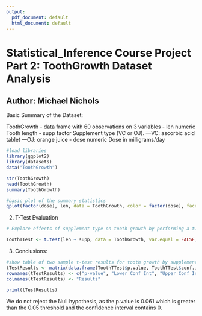 ---
output:
  pdf_document: default
  html_document: default
---
# Statistical_Inference Course Project Part 2: ToothGrowth Dataset Analysis
## Author: Michael Nichols

Basic Summary of the Dataset:

ToothGrowth - data frame with 60 observations on 3 variables
- len	numeric	Tooth length
- supp	factor	Supplement type (VC or OJ).
---VC: ascorbic acid tablet
---OJ: orange juice
- dose	numeric	Dose in milligrams/day
```{r BasicSummary}
#load libraries
library(ggplot2)
library(datasets)
data("ToothGrowth")

str(ToothGrowth)
head(ToothGrowth)
summary(ToothGrowth)

#basic plot of the summary statistics
qplot(factor(dose), len, data = ToothGrowth, color = factor(dose), facets = supp ~ ., geom = c("boxplot", "jitter"))
```

2. T-Test Evaluation

```{r ConfInf_HypothesisTests}
# Explore effects of supplement type on tooth growth by performing a two-sample t-test for the difference in tooth length by supplement (without including the dosage). We assume a confidence level of 95% and unequal variances.

ToothTTest <- t.test(len ~ supp, data = ToothGrowth, var.equal = FALSE, paired = FALSE)
```

3. Conclusions:

```{r Conclusions}
#show table of two sample t-test results for tooth growth by supplement
tTestResults <- matrix(data.frame(ToothTTest$p.value, ToothTTest$conf.int[1], ToothTTest$conf.int[2], ToothTTest$estimate[1], ToothTTest$estimate[2]))
rownames(tTestResults) <- c("p-value", "Lower Conf Int", "Upper Conf Int", "OJ Mean", "VC Mean")
colnames(tTestResults) <- "Results"

print(tTestResults)
```
We do not reject the Null hypothesis, as the p.value is 0.061 which is greater than the 0.05 threshold and the confidence interval contains 0. 